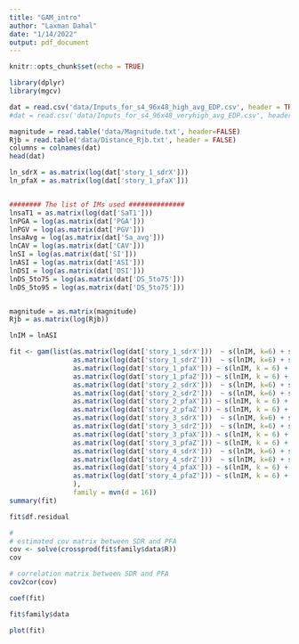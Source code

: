 ```yaml
---
title: "GAM_intro"
author: "Laxman Dahal"
date: "1/14/2022"
output: pdf_document
---
```


```r
knitr::opts_chunk$set(echo = TRUE)
```

```r
library(dplyr)
library(mgcv)
```

```r
dat = read.csv('data/Inputs_for_s4_96x48_high_avg_EDP.csv', header = TRUE)
#dat = read.csv('data/Inputs_for_s4_96x48_veryhigh_avg_EDP.csv', header = TRUE)

magnitude = read.table('data/Magnitude.txt', header=FALSE)
Rjb = read.table('data/Distance_Rjb.txt', header = FALSE)
columns = colnames(dat)
head(dat)
```


```r
ln_sdrX = as.matrix(log(dat['story_1_sdrX']))
ln_pfaX = as.matrix(log(dat['story_1_pfaX']))


######## The list of IMs used ##############
lnsaT1 = as.matrix(log(dat['SaT1']))
lnPGA = log(as.matrix(dat['PGA']))
lnPGV = log(as.matrix(dat['PGV']))
lnsaAvg = log(as.matrix(dat['Sa_avg']))
lnCAV = log(as.matrix(dat['CAV']))
lnSI = log(as.matrix(dat['SI']))
lnASI = log(as.matrix(dat['ASI']))
lnDSI = log(as.matrix(dat['DSI']))
lnDS_5to75 = log(as.matrix(dat['DS_5to75']))
lnDS_5to95 = log(as.matrix(dat['DS_5to75']))


magnitude = as.matrix(magnitude)
Rjb = as.matrix(log(Rjb))

```


```r
lnIM = lnASI

fit <- gam(list(as.matrix(log(dat['story_1_sdrX']))  ~ s(lnIM, k=6) + s(magnitude, k=6) + s(Rjb, k=6),
                as.matrix(log(dat['story_1_sdrZ']))  ~ s(lnIM, k=6) + s(magnitude, k=6) + s(Rjb, k=6),
                as.matrix(log(dat['story_1_pfaX'])) ~ s(lnIM, k = 6) + s(magnitude, k=6) + s(Rjb,k=6),
                as.matrix(log(dat['story_1_pfaZ'])) ~ s(lnIM, k = 6) + s(magnitude, k=6) + s(Rjb,k=6),
                as.matrix(log(dat['story_2_sdrX']))  ~ s(lnIM, k=6) + s(magnitude, k=6) + s(Rjb, k=6),
                as.matrix(log(dat['story_2_sdrZ']))  ~ s(lnIM, k=6) + s(magnitude, k=6) + s(Rjb, k=6),
                as.matrix(log(dat['story_2_pfaX'])) ~ s(lnIM, k = 6) + s(magnitude, k=6) + s(Rjb,k=6),
                as.matrix(log(dat['story_2_pfaZ'])) ~ s(lnIM, k = 6) + s(magnitude, k=6) + s(Rjb,k=6),
                as.matrix(log(dat['story_3_sdrX']))  ~ s(lnIM, k=6) + s(magnitude, k=6) + s(Rjb, k=6),
                as.matrix(log(dat['story_3_sdrZ']))  ~ s(lnIM, k=6) + s(magnitude, k=6) + s(Rjb, k=6),
                as.matrix(log(dat['story_3_pfaX'])) ~ s(lnIM, k = 6) + s(magnitude, k=6) + s(Rjb,k=6),
                as.matrix(log(dat['story_3_pfaZ'])) ~ s(lnIM, k = 6) + s(magnitude, k=6) + s(Rjb,k=6),
                as.matrix(log(dat['story_4_sdrX']))  ~ s(lnIM, k=6) + s(magnitude, k=6) + s(Rjb, k=6),
                as.matrix(log(dat['story_4_sdrZ']))  ~ s(lnIM, k=6) + s(magnitude, k=6) + s(Rjb, k=6), 
                as.matrix(log(dat['story_4_pfaX'])) ~ s(lnIM, k = 6) + s(magnitude, k=6) + s(Rjb,k=6),
                as.matrix(log(dat['story_4_pfaZ'])) ~ s(lnIM, k = 6) + s(magnitude, k=6) + s(Rjb,k=6)
                ),
                family = mvn(d = 16))
summary(fit)
```




```r
fit$df.residual
```

```r
#
# estimated cov matrix between SDR and PFA
cov <- solve(crossprod(fit$family$data$R))
cov
```

```r
# correlation matrix between SDR and PFA
cov2cor(cov)
```


```r
coef(fit)
```


```r
fit$family$data
```


```r
plot(fit)
```









